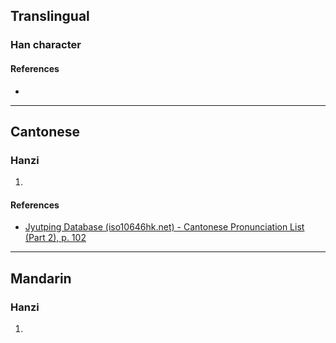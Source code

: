 {{character info/new}}
==Translingual==

===Han character===
{{Han char|rn=49|rad=己|as=05|sn=8|four=|canj=SRRU|ids=⿰召巳}}

====References====
* {{Han ref|kx=0327.050|dkj=08752|dj=0631.110|hdz=20986.050|uh=5DF6|ud=24054}}

----

==Cantonese==

===Hanzi===
{{yue-hanzi|jyut=[[ciu1]]|y=chiu1}}

# {{rfdef|yue|sort=己05}}

====References====
* [http://www.iso10646hk.net/jp/document/download.jsp Jyutping Database (iso10646hk.net) - Cantonese Pronunciation List (Part 2), p. 102]

----

==Mandarin==

===Hanzi===
{{cmn-hanzi|pin=[[zhāo]] ([[zhao1]])|wg=chao<sup>1</sup>}}

# {{rfdef|cmn|sort=己05}}
